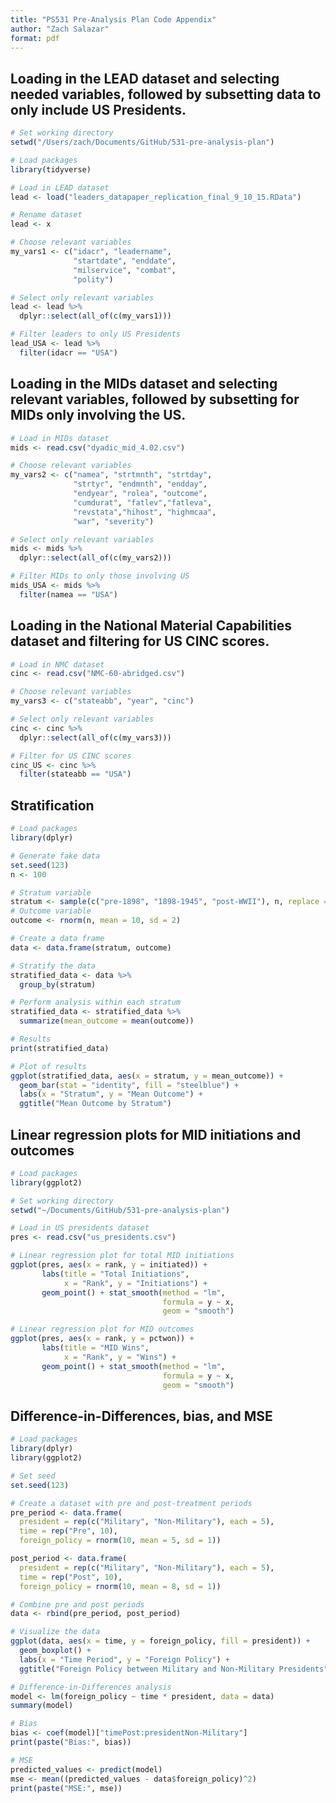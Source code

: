 ```yaml
---
title: "PS531 Pre-Analysis Plan Code Appendix"
author: "Zach Salazar"
format: pdf
---
```


## Loading in the LEAD dataset and selecting needed variables, followed by subsetting data to only include US Presidents.

``` r
# Set working directory
setwd("/Users/zach/Documents/GitHub/531-pre-analysis-plan")

# Load packages
library(tidyverse)

# Load in LEAD dataset
lead <- load("leaders_datapaper_replication_final_9_10_15.RData")

# Rename dataset
lead <- x

# Choose relevant variables
my_vars1 <- c("idacr", "leadername", 
              "startdate", "enddate", 
              "milservice", "combat", 
              "polity")

# Select only relevant variables
lead <- lead %>%
  dplyr::select(all_of(c(my_vars1)))

# Filter leaders to only US Presidents
lead_USA <- lead %>%
  filter(idacr == "USA")


```

## Loading in the MIDs dataset and selecting relevant variables, followed by subsetting for MIDs only involving the US.

``` r

# Load in MIDs dataset
mids <- read.csv("dyadic_mid_4.02.csv")

# Choose relevant variables
my_vars2 <- c("namea", "strtmnth", "strtday", 
              "strtyr", "endmnth", "endday", 
              "endyear", "rolea", "outcome", 
              "cumdurat", "fatlev","fatleva", 
              "revstata","hihost", "highmcaa", 
              "war", "severity")

# Select only relevant variables
mids <- mids %>%
  dplyr::select(all_of(c(my_vars2)))

# Filter MIDs to only those involving US
mids_USA <- mids %>%
  filter(namea == "USA")

```

## Loading in the National Material Capabilities dataset and filtering for US CINC scores.

``` r

# Load in NMC dataset
cinc <- read.csv("NMC-60-abridged.csv")

# Choose relevant variables
my_vars3 <- c("stateabb", "year", "cinc")

# Select only relevant variables
cinc <- cinc %>%
  dplyr::select(all_of(c(my_vars3)))

# Filter for US CINC scores
cinc_US <- cinc %>%
  filter(stateabb == "USA")

```

## Stratification

```r

# Load packages
library(dplyr)

# Generate fake data
set.seed(123)
n <- 100

# Stratum variable
stratum <- sample(c("pre-1898", "1898-1945", "post-WWII"), n, replace = TRUE)
# Outcome variable
outcome <- rnorm(n, mean = 10, sd = 2)

# Create a data frame
data <- data.frame(stratum, outcome)

# Stratify the data
stratified_data <- data %>% 
  group_by(stratum)

# Perform analysis within each stratum
stratified_data <- stratified_data %>% 
  summarize(mean_outcome = mean(outcome))

# Results
print(stratified_data)

# Plot of results
ggplot(stratified_data, aes(x = stratum, y = mean_outcome)) +
  geom_bar(stat = "identity", fill = "steelblue") +
  labs(x = "Stratum", y = "Mean Outcome") +
  ggtitle("Mean Outcome by Stratum")


```

## Linear regression plots for MID initiations and outcomes

``` r

# Load packages
library(ggplot2)

# Set working directory
setwd("~/Documents/GitHub/531-pre-analysis-plan")

# Load in US presidents dataset
pres <- read.csv("us_presidents.csv")

# Linear regression plot for total MID initiations
ggplot(pres, aes(x = rank, y = initiated)) + 
       labs(title = "Total Initiations", 
            x = "Rank", y = "Initiations") + 
       geom_point() + stat_smooth(method = "lm", 
                                  formula = y ~ x, 
                                  geom = "smooth")

# Linear regression plot for MID outcomes
ggplot(pres, aes(x = rank, y = pctwon)) + 
       labs(title = "MID Wins", 
            x = "Rank", y = "Wins") + 
       geom_point() + stat_smooth(method = "lm", 
                                  formula = y ~ x, 
                                  geom = "smooth")

```

## Difference-in-Differences, bias, and MSE

``` r

# Load packages
library(dplyr)
library(ggplot2)

# Set seed
set.seed(123)

# Create a dataset with pre and post-treatment periods
pre_period <- data.frame(
  president = rep(c("Military", "Non-Military"), each = 5),
  time = rep("Pre", 10),
  foreign_policy = rnorm(10, mean = 5, sd = 1))

post_period <- data.frame(
  president = rep(c("Military", "Non-Military"), each = 5),
  time = rep("Post", 10),
  foreign_policy = rnorm(10, mean = 8, sd = 1))

# Combine pre and post periods
data <- rbind(pre_period, post_period)

# Visualize the data
ggplot(data, aes(x = time, y = foreign_policy, fill = president)) +
  geom_boxplot() +
  labs(x = "Time Period", y = "Foreign Policy") +
  ggtitle("Foreign Policy between Military and Non-Military Presidents")

# Difference-in-Differences analysis
model <- lm(foreign_policy ~ time * president, data = data)
summary(model)

# Bias
bias <- coef(model)["timePost:presidentNon-Military"]
print(paste("Bias:", bias))

# MSE
predicted_values <- predict(model)
mse <- mean((predicted_values - data$foreign_policy)^2)
print(paste("MSE:", mse))

```

